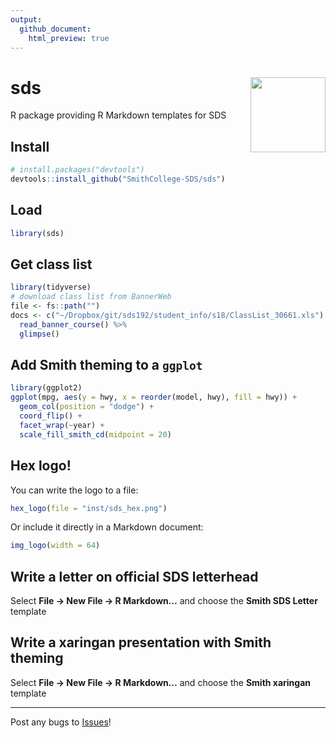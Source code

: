 ```yaml
---
output:
  github_document:
    html_preview: true
---
```


# sds <img src='man/figures/logo.png' align="right" height="120" />

R package providing R Markdown templates for SDS

## Install

```r
# install.packages("devtools")
devtools::install_github("SmithCollege-SDS/sds")
```

## Load

```r
library(sds)
```

## Get class list

```r
library(tidyverse)
# download class list from BannerWeb
file <- fs::path("")
docs <- c("~/Dropbox/git/sds192/student_info/s18/ClassList_30661.xls") %>%
  read_banner_course() %>%
  glimpse()
```

## Add Smith theming to a `ggplot`

```r
library(ggplot2)
ggplot(mpg, aes(y = hwy, x = reorder(model, hwy), fill = hwy)) +
  geom_col(position = "dodge") +
  coord_flip() +
  facet_wrap(~year) +
  scale_fill_smith_cd(midpoint = 20)
```



## Hex logo!

You can write the logo to a file:

```r
hex_logo(file = "inst/sds_hex.png")
```

Or include it directly in a Markdown document:

```r
img_logo(width = 64)
```

## Write a letter on official SDS letterhead

Select **File -> New File -> R Markdown...** and choose the **Smith SDS Letter** template


## Write a xaringan presentation with Smith theming

Select **File -> New File -> R Markdown...** and choose the **Smith xaringan** template


---

Post any bugs to [Issues](https://github.com/SmithCollege-SDS/sds/issues)!
